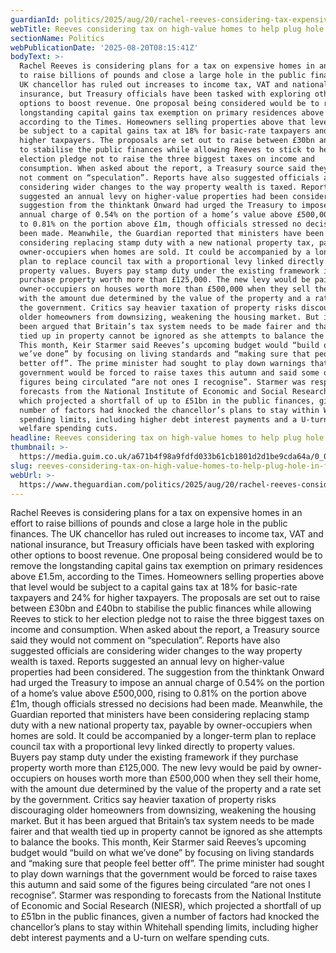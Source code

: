 ```yaml
---
guardianId: politics/2025/aug/20/rachel-reeves-considering-tax-expensive-homes
webTitle: Reeves considering tax on high-value homes to help plug hole in finances
sectionName: Politics
webPublicationDate: '2025-08-20T08:15:41Z'
bodyText: >-
  Rachel Reeves is considering plans for a tax on expensive homes in an effort
  to raise billions of pounds and close a large hole in the public finances. The
  UK chancellor has ruled out increases to income tax, VAT and national
  insurance, but Treasury officials have been tasked with exploring other
  options to boost revenue. One proposal being considered would be to remove the
  longstanding capital gains tax exemption on primary residences above £1.5m,
  according to the Times. Homeowners selling properties above that level would
  be subject to a capital gains tax at 18% for basic-rate taxpayers and 24% for
  higher taxpayers. The proposals are set out to raise between £30bn and £40bn
  to stabilise the public finances while allowing Reeves to stick to her
  election pledge not to raise the three biggest taxes on income and
  consumption. When asked about the report, a Treasury source said they would
  not comment on “speculation”. Reports have also suggested officials are
  considering wider changes to the way property wealth is taxed. Reports
  suggested an annual levy on higher-value properties had been considered. The
  suggestion from the thinktank Onward had urged the Treasury to impose an
  annual charge of 0.54% on the portion of a home’s value above £500,000, rising
  to 0.81% on the portion above £1m, though officials stressed no decisions had
  been made. Meanwhile, the Guardian reported that ministers have been
  considering replacing stamp duty with a new national property tax, payable by
  owner-occupiers when homes are sold. It could be accompanied by a longer-term
  plan to replace council tax with a proportional levy linked directly to
  property values. Buyers pay stamp duty under the existing framework if they
  purchase property worth more than £125,000. The new levy would be paid by
  owner-occupiers on houses worth more than £500,000 when they sell their home,
  with the amount due determined by the value of the property and a rate set by
  the government. Critics say heavier taxation of property risks discouraging
  older homeowners from downsizing, weakening the housing market. But it has
  been argued that Britain’s tax system needs to be made fairer and that wealth
  tied up in property cannot be ignored as she attempts to balance the books.
  This month, Keir Starmer said Reeves’s upcoming budget would “build on what
  we’ve done” by focusing on living standards and “making sure that people feel
  better off”. The prime minister had sought to play down warnings that the
  government would be forced to raise taxes this autumn and said some of the
  figures being circulated “are not ones I recognise”. Starmer was responding to
  forecasts from the National Institute of Economic and Social Research (NIESR),
  which projected a shortfall of up to £51bn in the public finances, given a
  number of factors had knocked the chancellor’s plans to stay within Whitehall
  spending limits, including higher debt interest payments and a U-turn on
  welfare spending cuts.
headline: Reeves considering tax on high-value homes to help plug hole in finances
thumbnail: >-
  https://media.guim.co.uk/a671b4f98a9fdfd033b61cb1801d2d1be9cda64a/0_0_4640_3712/500.jpg
slug: reeves-considering-tax-on-high-value-homes-to-help-plug-hole-in-finances
webUrl: >-
  https://www.theguardian.com/politics/2025/aug/20/rachel-reeves-considering-tax-expensive-homes
---
```

Rachel Reeves is considering plans for a tax on expensive homes in an effort to raise billions of pounds and close a large hole in the public finances. The UK chancellor has ruled out increases to income tax, VAT and national insurance, but Treasury officials have been tasked with exploring other options to boost revenue. One proposal being considered would be to remove the longstanding capital gains tax exemption on primary residences above £1.5m, according to the Times. Homeowners selling properties above that level would be subject to a capital gains tax at 18% for basic-rate taxpayers and 24% for higher taxpayers. The proposals are set out to raise between £30bn and £40bn to stabilise the public finances while allowing Reeves to stick to her election pledge not to raise the three biggest taxes on income and consumption. When asked about the report, a Treasury source said they would not comment on “speculation”. Reports have also suggested officials are considering wider changes to the way property wealth is taxed. Reports suggested an annual levy on higher-value properties had been considered. The suggestion from the thinktank Onward had urged the Treasury to impose an annual charge of 0.54% on the portion of a home’s value above £500,000, rising to 0.81% on the portion above £1m, though officials stressed no decisions had been made. Meanwhile, the Guardian reported that ministers have been considering replacing stamp duty with a new national property tax, payable by owner-occupiers when homes are sold. It could be accompanied by a longer-term plan to replace council tax with a proportional levy linked directly to property values. Buyers pay stamp duty under the existing framework if they purchase property worth more than £125,000. The new levy would be paid by owner-occupiers on houses worth more than £500,000 when they sell their home, with the amount due determined by the value of the property and a rate set by the government. Critics say heavier taxation of property risks discouraging older homeowners from downsizing, weakening the housing market. But it has been argued that Britain’s tax system needs to be made fairer and that wealth tied up in property cannot be ignored as she attempts to balance the books. This month, Keir Starmer said Reeves’s upcoming budget would “build on what we’ve done” by focusing on living standards and “making sure that people feel better off”. The prime minister had sought to play down warnings that the government would be forced to raise taxes this autumn and said some of the figures being circulated “are not ones I recognise”. Starmer was responding to forecasts from the National Institute of Economic and Social Research (NIESR), which projected a shortfall of up to £51bn in the public finances, given a number of factors had knocked the chancellor’s plans to stay within Whitehall spending limits, including higher debt interest payments and a U-turn on welfare spending cuts.
